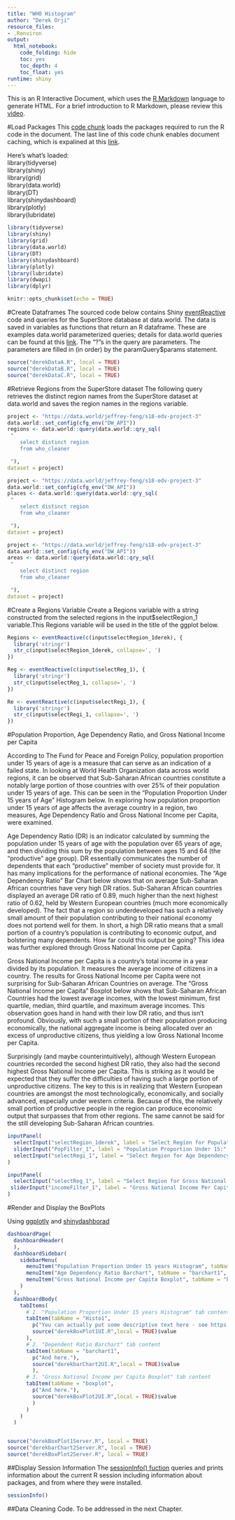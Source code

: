 ```yaml
---
title: "WHO Histogram"
author: "Derek Orji"
resource_files:
- .Renviron
output:
  html_notebook:
    code_folding: hide
    toc: yes
    toc_depth: 4
    toc_float: yes
runtime: shiny
---
```

This is an R Interactive Document, which uses the [R Markdown](http://rmarkdown.rstudio.com/authoring_basics.html) language to generate HTML. For a brief introduction to R Markdown, please review this [video](https://www.youtube.com/watch?v=DNS7i2m4sB0&feature=youtu.be).

#Load Packages
This [code chunk](http://rmarkdown.rstudio.com/authoring_rcodechunks.html) loads the packages required to run the R code in the document.
The last line of this code chunk enables document caching, which is expalined at this [link](http://rmarkdown.rstudio.com/authoring_rcodechunks.html).

Here's what's loaded:  
library(tidyverse)  
library(shiny)  
library(grid)  
library(data.world)  
library(DT)  
library(shinydashboard)  
library(plotly)  
library(lubridate)  

```r
library(tidyverse)
library(shiny)
library(grid)
library(data.world)
library(DT)
library(shinydashboard)
library(plotly)
library(lubridate)
library(dwapi)
library(dplyr)

knitr::opts_chunk$set(echo = TRUE)
```



#Create Dataframes
The sourced code below contains Shiny [eventReactive](https://shiny.rstudio.com/reference/shiny/1.0.1/observeEvent.html) code and queries for the SuperStore database at data.world. The data is saved in variables as functions that return an R dataframe. These are examples data.world parameterized queries; details for data.world queries can be found at this [link](https://cran.r-project.org/web/packages/data.world/vignettes/query.html). The "?"s in the query are parameters. The parameters are filled in (in order) by the paramQuery$params statement.

```r
source("derekDataA.R", local = TRUE)
source("derekDataB.R", local = TRUE)
source("derekDataC.R", local = TRUE)
```


#Retrieve Regions from the SuperStore dataset
The following query retrieves the distinct region names from the SuperStore dataset at data.world and saves the region names in the regions variable.
```r
project <- "https://data.world/jeffrey-feng/s18-edv-project-3" 
data.world::set_config(cfg_env("DW_API")) 
regions <- data.world::query(data.world::qry_sql(
 "   
	select distinct region
	from who_cleaner

 "), 
dataset = project)
```

```r
project <- "https://data.world/jeffrey-feng/s18-edv-project-3" 
data.world::set_config(cfg_env("DW_API")) 
places <- data.world::query(data.world::qry_sql(
 "   
	select distinct region
	from who_cleaner

 "), 
dataset = project)
```

```r
project <- "https://data.world/jeffrey-feng/s18-edv-project-3" 
data.world::set_config(cfg_env("DW_API")) 
areas <- data.world::query(data.world::qry_sql(
 "   
	select distinct region
	from who_cleaner

 "), 
dataset = project)
```
#Create a Regions Variable
Create a Regions variable with a string constructed from the selected regions in the input$selectRegion_1 variable.This Regions variable will be used in the title of the ggplot below.

```r
Regions <- eventReactive(c(input$selectRegion_1derek), { 
  library('stringr')
  str_c(input$selectRegion_1derek, collapse=', ')
})
```

```r
Reg <- eventReactive(c(input$selectReg_1), { 
  library('stringr')
  str_c(input$selectReg_1, collapse=', ')
})
```

```r
Re <- eventReactive(c(input$selectRegi_1), { 
  library('stringr')
  str_c(input$selectRegi_1, collapse=', ')
})
```





#Population Proportion, Age Dependency Ratio, and Gross National Income per Capita

According to The Fund for Peace and Foreign Policy, population proportion under 15 years of age is a measure that can serve as an indication of a failed state. In looking at World Health Organization data across world regions, it can be observed that Sub-Saharan African countries constitute a notably large portion of those countries with over 25% of their  population under 15 years of age. This can be seen in the “Population Proportion Under 15 years of Age” Histogram below.  In exploring how population proportion under 15 years of age affects the average country in a region, two measures, Age Dependency Ratio and Gross National Income per Capita, were examined.

Age Dependency Ratio (DR) is an indicator calculated by summing the population under 15 years of age with the population over 65 years of age, and then dividing this sum by the population between ages 15 and 64 (the “productive” age group). DR essentially communicates the number of dependents that each “productive” member of society must provide for. It has many implications for the performance of national economies. The “Age Dependency Ratio” Bar Chart below shows that on average Sub-Saharan African countries have very high DR ratios. Sub-Saharan African countries displayed an average DR ratio of 0.89, much higher than the next highest ratio of 0.62, held by Western European countries (much more economically developed). The fact that a region so underdeveloped has such a relatively small amount of their population contributing to their national economy does not portend well for them. In short, a high DR ratio means that a small portion of a country’s population is contributing to economic output, and bolstering many dependents. How far could this output be going? This idea was further explored through Gross National Income per Capita. 

Gross National Income per Capita is a country’s total income in a year divided by its population. It measures the average income of citizens in a country. The results for Gross National Income per Capita were not surprising for Sub-Saharan African Countries on average. The “Gross National Income per Capita” Boxplot below shows that Sub-Saharan African Countries had the lowest average incomes, with the lowest minimum, first quartile, median, third quartile, and maximum average incomes. This observation goes hand in hand with their low DR ratio, and thus isn’t profound. Obviously, with such a small portion of their population producing economically, the national aggregate income is being allocated over an excess of unproductive citizens, thus yielding a low Gross National Income per Capita. 

Surprisingly (and maybe counterintuitively), although Western European countries recorded the second highest DR ratio, they also had the second highest Gross National Income per Capita. This is striking as it would be expected that they suffer the difficulties of having such a large portion of unproductive citizens. The key to this is in realizing that Western European countries are amongst the most technologically, economically, and socially advanced, especially under western criteria. Because of this, the relatively small portion of productive people in the region can produce economic output that surpasses that from other regions. The same cannot be said for the still developing Sub-Saharan African countries. 


```r
inputPanel(
  selectInput("selectRegion_1derek", label = "Select Region for Population Proportion Under 15 years",choices = regions, multiple=TRUE, selected=c("SUB-SAHARAN AFRICA", "OCEANIA", "LATIN AMER. & CARIB", "NEAR EAST", "ASIA (EX. NEAR EAST)", "C.W. OF IND. STATES", "EASTERN EUROPE", "NORTHERN AFRICA", "WESTERN EUROPE", "BALTICS", "NORTHERN AMERICA")),
  sliderInput("PopFilter_1", label = "Population Proportion Under 15:", min = 0, max = 100, value = c(0, 100), step = 1),
  selectInput("selectRegi_1", label = "Select Region for Age Dependency Ratio",choices = places, multiple=TRUE, selected=c("SUB-SAHARAN AFRICA", "OCEANIA", "LATIN AMER. & CARIB", "NEAR EAST", "ASIA (EX. NEAR EAST)", "C.W. OF IND. STATES", "EASTERN EUROPE", "NORTHERN AFRICA", "WESTERN EUROPE", "BALTICS", "NORTHERN AMERICA"))
)
```

```r
inputPanel(
  selectInput("selectReg_1", label = "Select Region for Gross National Income",choices = areas, multiple=TRUE, selected=c("SUB-SAHARAN AFRICA", "OCEANIA", "LATIN AMER. & CARIB", "NEAR EAST", "ASIA (EX. NEAR EAST)", "C.W. OF IND. STATES", "EASTERN EUROPE", "NORTHERN AFRICA", "WESTERN EUROPE", "BALTICS", "NORTHERN AMERICA")),
 sliderInput("incomeFilter_1", label = "Gross National Income Per Capita:", min = 0, max = 60870, value = c(0, 60870), step = 100)
)
```




#Render and Display the BoxPlots

Using [ggplotly](https://www.rdocumentation.org/packages/plotly/versions/4.7.1/topics/ggplotly) and [shinydashborad](https://rstudio.github.io/shinydashboard/structure.html#dynamic-content-1)

```r
dashboardPage(
  dashboardHeader(
  ),
  dashboardSidebar(
    sidebarMenu(
      menuItem("Population Proportion Under 15 years Histogram", tabName = "Histo1", icon = icon("dashboard")),
      menuItem("Age Dependency Ratio Barchart", tabName = "barchart1", icon = icon("dashboard")),
      menuItem("Gross National Income per Capita Boxplot", tabName = "boxplot", icon = icon("dashboard"))
    )
  ),
  dashboardBody(
    tabItems(
      # 1. "Population Proportion Under 15 years Histogram" tab content
      tabItem(tabName = "Histo1",
        p("You can actually put some descriptive text here - see https://shiny.rstudio.com/articles/css.html"),
        source("derekBoxPlot1UI.R",local = TRUE)$value
      ),
      # 2. "Dependent Ratio Barchart" tab content
      tabItem(tabName = "barchart1",
        p("And here."),
        source("derekbarChart2UI.R",local = TRUE)$value
        ),
      # 3. "Gross National Income per Capita Boxplot" tab content
      tabItem(tabName = "boxplot",
        p("And here."),
        source("derekBoxPlot2UI.R",local = TRUE)$value
        )
      )
    )
  )


source("derekBoxPlot1Server.R", local = TRUE)
source("derekbarChart2Server.R", local = TRUE)
source("derekBoxPlot2Server.R", local = TRUE)
```

##Display Session Information
The [sessionInfo() fuction](https://cran.r-project.org/web/packages/sessioninfo/sessioninfo.pdf) queries and prints information about the current R session including  information about packages, and from where they were installed.
```r
sessionInfo()
```

##Data Cleaning Code.
To be addressed in the next Chapter.
